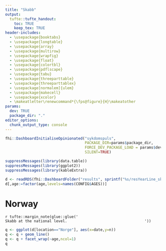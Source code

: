 ```yaml
---
title: "Skabb"
output:
  tufte::tufte_handout:
    toc: TRUE
    keep_tex: TRUE
header-includes:
  - \usepackage{booktabs}
  - \usepackage{longtable}
  - \usepackage{array}
  - \usepackage{multirow}
  - \usepackage{wrapfig}
  - \usepackage{float}
  - \usepackage{colortbl}
  - \usepackage{pdflscape}
  - \usepackage{tabu}
  - \usepackage{threeparttable}
  - \usepackage{threeparttablex}
  - \usepackage[normalem]{ulem}
  - \usepackage{makecell}
  - \usepackage{xcolor}
  - \makeatletter\renewcommand*{\fps@figure}{H}\makeatother
params:
  dev: TRUE
  package_dir: "."
editor_options: 
  chunk_output_type: console
---
```


```r
fhi::DashboardInitialiseOpinionated("sykdomspuls",
                                    PACKAGE_DIR=params$package_dir,
                                    FORCE_DEV_PACKAGE_LOAD = params$dev,
                                    SILENT=TRUE)

suppressMessages(library(data.table))
suppressMessages(library(ggplot2))
suppressMessages(library(kableExtra))

d <- readRDS(fhi::DashboardFolder("results", sprintf("%s/resYearLine_skabb.RDS", LatestRawID())))
d[,age:=factor(age,levels=names(CONFIG$AGES))]

```

\newpage

# Norway

`r tufte::margin_note(glue::glue('
                                  Skabb at the national level.
                                  '))`

```r
q <- ggplot(d[location=="Norge"], aes(x=date,y=n))
q <- q + geom_line()
q <- q + facet_wrap(~age,ncol=1)
q
```
